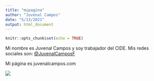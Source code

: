 ```yaml
---
title: "mipagina"
author: "Juvenal Campos"
date: "5/13/2021"
output: html_document
---
```


```r
knitr::opts_chunk$set(echo = TRUE)
```


Mi nombre es Juvenal Campos y soy trabajador del CIDE. 
Mis redes sociales son: [@JuvenalCamposF](https://twitter.com/JuvenalCamposF)

Mi página es juvenalcampos.com

![](https://pbs.twimg.com/profile_images/1022163888006082563/XMHfx2bs_400x400.jpg)


